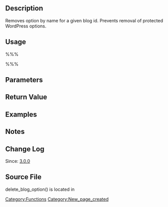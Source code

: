 == Description ==

Removes option by name for a given blog id. Prevents removal of protected WordPress options.

== Usage ==
%%%<?php delete_blog_option( $id, $option ) ?>%%%
== Parameters ==

{{Parameter|$id|integer|A blog ID. Can be null to refer to the current blog.|required|current blog ID}}

{{Parameter|$option|string|Name of option to remove. Expected to not be SQL-escaped.|required}}

== Return Value ==
{{Return||boolean|True, if option is successfully deleted. False on failure.}}

== Examples ==

== Notes ==

== Change Log ==

Since: [[Version 3.0|3.0.0]]

== Source File ==

delete_blog_option() is located in {{Trac|wp-includes/ms-blogs.php}}

[[Category:Functions]]

[[Category:New_page_created]]